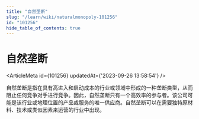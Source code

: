 ```yaml
---
title: "自然垄断"
slug: "/learn/wiki/naturalmonopoly-101256"
id: "101256"
hide_table_of_contents: true
---
```



# 自然垄断

<ArticleMeta id={101256} updatedAt={'2023-09-26 13:58:54'} />
<div className='border-solid border-b border-t-0 my-4 border-[var(--ifm-color-gray-300)]' />

自然垄断是指在具有高进入和启动成本的行业或领域中形成的一种垄断类型，从而阻止任何竞争对手进行竞争。因此，自然垄断只有一个高效率的参与者。该公司可能是该行业或地理位置的产品或服务的唯一供应商。自然垄断可以在需要独特原材料、技术或类似因素来运营的行业中出现。
